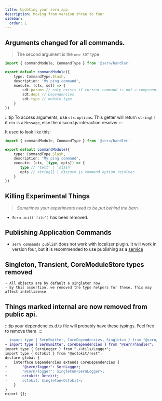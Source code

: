 ```yaml
---
title: Updating your sern app
description: Moving from version three to four 
sidebar:
  order: 1
---
```


## Arguments changed for all commands.
> The second argument is the `new SDT` type

```ts {7-10}
import { commandModule, CommandType } from '@sern/handler'

export default commandModule({ 
    type: CommandType.Slash,
    description: "My ping command",
    execute: (ctx, sdt) => {
        sdt.params // only exists if current command is not a component
        sdt.deps // Dependencies 
        sdt.type // module type
    }
})
```
:::tip 
To access arguments, use `ctx.options`. 
This getter will return `string[]` if `ctx` is a `Message`, else the discord.js interaction resolver
:::

It used to look like this:
```ts {7-8}
import { commandModule, CommandType } from '@sern/handler'

export default commandModule({ 
    type: CommandType.Slash,
    description: "My ping command",
    execute: (ctx, [type, opts]) => {
       type // 'text' | 'slash' 
       opts // string[] | discord.js command option resolver
    }
})
```

## Killing Experimental Things
> *Sometimes your experiments need to be put behind the barn.*

- `Sern.init('file')` has been removed. 


## Publishing Application Commands
- `sern commands publish` does not work with localizer plugin. It will work in version four, but it is recommended to use
publishing as a [service](/v4/tools/publisher)

## Singleton, Transient, CoreModuleStore types removed
    - All objects are by default a singleton now. 
    - By this assertion, we removed the type helpers for these. This may affect intellisense
## Things marked internal are now removed from public api.

:::tip 
your dependencies.d.ts file will probably have these typings. Feel free to remove them.
:::

```diff lang="ts" 
- import type { SernEmitter, CoreDependencies, Singleton } from "@sern/handler";
+ import type { SernEmitter, CoreDependencies } from "@sern/handler";
import type { SernLogger } from "./utils/Logger";
import type { Octokit } from "@octokit/rest";
declare global {
    interface Dependencies extends CoreDependencies {
+       "@sern/logger": SernLogger;
-       "@sern/logger": Singleton<SernLogger>;
+       octokit: Octokit;
-       octokit: Singleton<Octokit>;
    }
}
export {};
```

